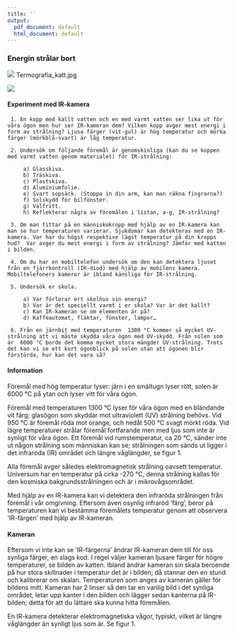 ```yaml
---
title: ''
output:
  pdf_document: default
  html_document: default
---
```


### Energin strålar bort

![](figures/Termografia_katt.jpg)
Termografia_katt.jpg


![](figures/irhome.jpg)



#### Experiment med IR-kamera

     1. En kopp med kallt vatten och en med varmt vatten ser lika ut för våra ögon men hur ser IR-kameran dem? Vilken kopp avger mest energi i form av strålning? Ljusa färger (vit-gul) är hög temperatur och mörka färger (mörkblå-svart) är låg temperatur.

     2. Undersök om följande föremål är genomskinliga (kan du se koppen med varmt vatten genom materialet) för IR-strålning:

         a) Glasskiva.
         b) Träskiva.
         c) Plastskiva.
         d) Aluminiumfolie.
         e) Svart sopsäck. (Stoppa in din arm, kan man räkna fingrarna?)
         f) Solskydd för bilfönster.
         g) Valfritt.
         h) Reflekterar några av föremålen i listan, a-g, IR-strålning?

     3. Om man tittar på en människokropp med hjälp av en IR-kamera kan man se hur temperaturen varierar. Sjukdomar kan detekteras med en IR-kamera. Var har du högst respektive lägst temperatur på din kropps hud?  Var avger du mest energi i form av strålning? Jämför med katten i bilden. 

     4. Om du har en mobiltelefon undersök om den kan detektera ljuset från en fjärrkontroll (IR-diod) med hjälp av mobilens kamera. Mobiltelefoners kameror är ibland känsliga för IR-strålning.

     5. Undersök er skola.

         a) Var förlorar ert skolhus sin energi?
         b) Var är det speciellt varmt i er skola? Var är det kallt?
         c) Kan IR-kameran se om elementen är på?
         d) Kaffeautomat, fläktar, fönster, lampor…

     6. Från en järnbit med temperaturen  1300 °C kommer så mycket UV-strålning att vi måste skydda våra ögon med UV-skydd. Från solen som är  6000 °C borde det komma mycket stora mängder UV-strålning. Trots det kan vi se ett kort ögonblick på solen utan att ögonen blir förstörda, hur kan det vara så?





#### Information

Föremål med hög temperatur lyser: järn i en smältugn lyser rött, solen är 6000 °C på ytan och lyser vitt för våra ögon.

Föremål med temperaturen 1300 °C lyser för våra ögon med en bländande vit färg; glasögon som skyddar mot ultraviolett (UV) strålning behövs. Vid 950 °C är föremål röda mot orange, och nedåt 500 °C svagt mörkt röda. Vid lägre temperaturer strålar föremål fortfarande men med ljus som inte är synligt för våra ögon. Ett föremål vid rumstemperatur, ca 20 °C, sänder inte ut någon strålning som människan kan se; strålningen som sänds ut ligger i det infraröda (IR) området och längre våglängder, se figur 1. 

Alla föremål avger således elektromagnetisk strålning oavsett temperatur. Universum har en temperatur på cirka  -270 °C, denna strålning kallas för den kosmiska bakgrundsstrålningen och är i mikrovågsområdet.

Med hjälp av en IR-kamera kan vi detektera den infraröda strålningen från föremål i vår omgivning. Eftersom även osynlig infraröd ’färg’, beror på temperaturen kan vi bestämma föremålets temperatur genom att observera ’IR-färgen’ med hjälp av IR-kameran.


#### Kameran

Eftersom vi inte kan se ’IR-färgerna’ ändrar IR-kameran dem till för oss synliga färger, en slags kod. I regel väljer kameran ljusare färger för högre temperaturer, se bilden av katten. Ibland ändrar kameran sin skala beroende på hur stora skillnader i temperatur det är i bilden; då stannar den en stund och kalibrerar om skalan. Temperaturen som anges av kameran gäller för bildens mitt. Kameran har 2 linser så den tar en vanlig bild i det synliga området, letar upp kanter i den bilden och lägger sedan kanterna på IR-bilden; detta för att du lättare ska kunna hitta föremålen. 

En IR-kamera detekterar elektromagnetiska vågor, typiskt, vilket är längre våglängder än synligt ljus som är. Se figur 1.

